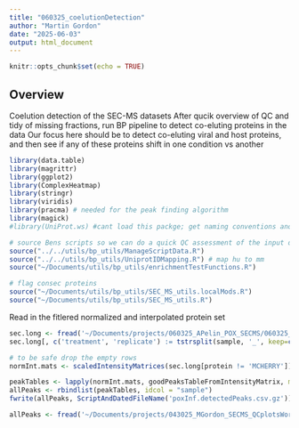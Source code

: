 ```yaml
---
title: "060325_coelutionDetection"
author: "Martin Gordon"
date: "2025-06-03"
output: html_document
---
```


```r
knitr::opts_chunk$set(echo = TRUE)
```

## Overview
Coelution detection of the SEC-MS datasets
After qucik overview of QC and tidy of missing fractions, run BP pipeline to detect co-eluting proteins in the data
Our focus here should be to detect co-eluting viral and host proteins, and then see if any of these proteins shift in one condition vs another

```r
library(data.table)
library(magrittr)
library(ggplot2)
library(ComplexHeatmap)
library(stringr)
library(viridis)
library(pracma) # needed for the peak finding algorithm
library(magick)
#library(UniProt.ws) #cant load this packge; get naming conventions another way

# source Bens scripts so we can do a quick QC assessment of the input data before running
source("../../utils/bp_utils/ManageScriptData.R")
source("../../utils/bp_utils/UniprotIDMapping.R") # map hu to mm 
source("~/Documents/utils/bp_utils/enrichmentTestFunctions.R")

# flag consec proteins
source("~/Documents/utils/bp_utils/SEC_MS_utils.localMods.R")
source("~/Documents/utils/bp_utils/SEC_MS_utils.R")
```

Read in the fitlered normalized and interpolated protein set
```r
sec.long <- fread('~/Documents/projects/060325_APelin_POX_SECMS/060325_poxSECMS_firstLook_data/2025_06_03_sec.long.normalized.interpolated.filtered.csv.gz')
sec.long[, c('treatment', 'replicate') := tstrsplit(sample, '_', keep=c(1,2))]
```

```r
# to be safe drop the empty rows
normInt.mats <- scaledIntensityMatrices(sec.long[protein != 'MCHERRY'])

peakTables <- lapply(normInt.mats, goodPeaksTableFromIntensityMatrix, minCV = -Inf)
allPeaks <- rbindlist(peakTables, idcol = "sample")
fwrite(allPeaks, ScriptAndDatedFileName('poxInf.detectedPeaks.csv.gz'))

allPeaks <- fread('~/Documents/projects/043025_MGordon_SECMS_QCplotsWork/060325_coelutionDetection_data/2025_06_03_poxInf.detectedPeaks.csv.gz')
```

```r
```

